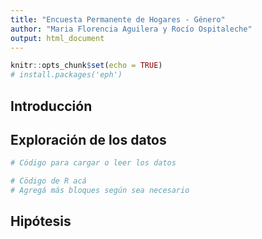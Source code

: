 ```yaml
---
title: "Encuesta Permanente de Hogares - Género"
author: "Maria Florencia Aguilera y Rocío Ospitaleche"
output: html_document
---
```



```r
knitr::opts_chunk$set(echo = TRUE)
# install.packages('eph')

```


## Introducción



## Exploración de los datos


```r
# Código para cargar o leer los datos
```



```r
# Cödigo de R acá 
# Agregá más bloques según sea necesario
```



## Hipótesis


